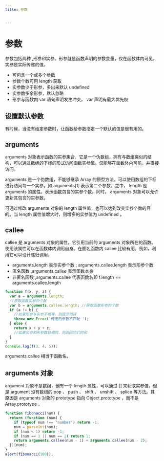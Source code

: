 ```yaml
---
title: 参数


---
```


# 参数

参数包括两种 ,形参和实参。形参就是函数声明的参数变量，仅在函数体内可见，实参是实际传递的值。

- 可包含一个或多个参数
- 参数个数可用 length 获取
- 实参数少于形参，多出来默认 undefined
- 实参数多余形参，默认忽略
- 形参与函数内 var 语句声明发生冲突， var 声明有最大优先权

## 设置默认参数

有时候，当没有给定参数时，让函数给参数指定一个默认的值是很有用的。

## arguments

arguments 对象表示函数的实参集合，它是一个伪数组，拥有与数组类似的结构，可以通过数组的下标的形式访问函数实参值。仅能够在函数体内可见，并直接访问。

arguments 是一个伪数组，不能够继承 Array 的原型方法。可以使用数组的下标进行访问每一个实参，如 arguments[1] 表示第二个参数。之中， length 是 arguments
的属性。表示函数包含的实参个数。同时， arguments 对象可以允许更新其包含的实参数。

可通过修改 arguments 对象的 length 属性值，也可以达到改变实参个数的目的。当 length 属性值增大时，则增多的实参值为 undefined 。

## callee

callee 是 arguments 对象的属性，它引用当前的 arguments 对象所在的函数。使用该属性可以在函数体内调用自身。在匿名函数内 callee 比较有用，例如，利用它可以设计递归调用。

- arguments.length 表示实参个数 ; arguments.callee.length 表示形参个数
- 匿名函数 ,arguments.callee 表示函数本身
- 非匿名函数 ,arguments.callee 代表函数名即 f.length == arguments.callee.length

```js
function f(x, y, z) {
  var a = arguments.length;
  //获取函数实参的个数
  var b = arguments.callee.length; //获取函数形参的个数
  if (a != b) {
    //如果形参与实参不相等，则提示错误
    throw new Error('传递的参数不匹配 ');
  } else {
    return x + y + z;
    //如果实参和形参数目相同，则返回它们的和
  }
}
console.log(f(3, 4, 5));
```

arguments.callee 相当于函数名。

## arguments 对象

argument 对象不是数组，他有一个 length 属性，可以通过 [] 来获取实参值，但是 argument 没有数组的 pop 、 push 、 shift 、 unshift 、 splice 等方法。其原因是 arguments 对象的 prototype 指向 Object.prototype ，而不是 Array.prototype 。

```js
function fibonacci(num) {
  return (function (num) {
    if (typeof num !== 'number') return -1;
    num = parseInt(num);
    if (num < 1) return -1;
    if (num == 1 || num == 2) return 1;
    return arguments.callee(num - 1) + arguments.callee(num - 2);
  })(num);
}
alert(fibonacci(100));
```

            